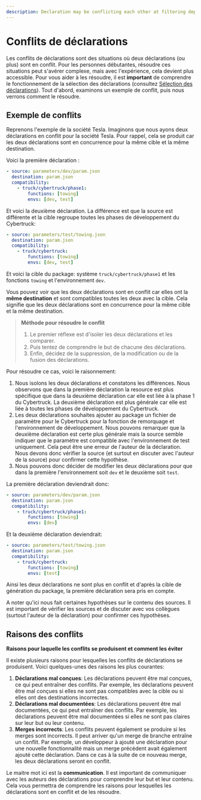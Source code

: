 ```yaml
---
description: Declaration may be conflicting each other at filtering depending on the target system. Aiop provides usefull hints.
---
```


# Conflits de déclarations

Les conflits de déclarations sont des situations où deux déclarations (ou plus) sont en conflit. Pour les personnes débutantes, résoudre ces situations peut s'avérer complexe, mais avec l'expérience, cela devient plus accessible. Pour vous aider à les résoudre, il est **important** de comprendre le fonctionnement de la sélection des déclarations (consultez [Sélection des déclarations](/docs/declarations/selection)). Tout d'abord, examinons un exemple de conflit, puis nous verrons comment le résoudre.

## Exemple de conflits

Reprenons l'exemple de la société Tesla. Imaginons que nous ayons deux déclarations en conflit pour la société Tesla. Pour rappel, cela se produit car les deux déclarations sont en concurrence pour la même cible et la même destination.

Voici la première déclaration :

```yaml
- source: parameters/dev/param.json
  destination: param.json
  compatibility:
    - truck/cybertruck/phase1:
        functions: [towing]
        envs: [dev, test]
````

Et voici la deuxième déclaration. La différence est que la source est différente et la cible regroupe toutes les phases de développement du Cybertruck:

```yaml
- source: parameters/test/towing.json
  destination: param.json
  compatibility:
    - truck/cybertruck:
        functions: [towing]
        envs: [dev, test]
````

Et voici la cible du package: système `truck/cybertruck/phase1` et les fonctions `towing` et l'environnement `dev`.

Vous pouvez voir que les deux déclarations sont en conflit car elles ont la **même destination** et sont compatibles toutes les deux avec la cible. Cela signifie que les deux déclarations sont en concurrence pour la même cible et la même destination.

> **Méthode pour résoudre le conflit**
>
> 1. Le premier réflexe est d'isoler les deux déclarations et les comparer.
> 2. Puis tentez de comprendre le but de chacune des déclarations.
> 3. Enfin, décidez de la suppression, de la modification ou de la fusion des déclarations.

Pour résoudre ce cas, voici le raisonnement:

1. Nous isolons les deux déclarations et constatons les différences. Nous observons que dans la première déclaration la resource est plus spécifique que dans la deuxième déclaration car elle est liée à la phase 1 du Cybertruck. La deuxième déclaration est plus générale car elle est liée à toutes les phases de développement du Cybertruck.
2. Les deux déclarations souhaites ajouter au package un fichier de paramètre pour le Cybertruck pour la fonction de remorquage et l'environnement de développement. Nous pouvons remarquer que la deuxième déclaration est certe plus générale  mais la source semble indiquer que le paramètre est compatible avec l'environnement de test uniquement. Cela peut être une erreur de l'auteur de la déclaration. Nous devons donc vérifier la source (et surtout en discuter avec l'auteur de la source) pour confirmer cette hypothèse.
3. Nous pouvons donc décider de modifier les deux déclarations pour que dans la première l'environnement soit `dev` et le deuxième soit `test`.

La première déclaration deviendrait donc:
```yaml
- source: parameters/dev/param.json
  destination: param.json
  compatibility:
    - truck/cybertruck/phase1:
        functions: [towing]
        envs: [dev]
````

Et la deuxième déclaration deviendrait:

```yaml
- source: parameters/test/towing.json
  destination: param.json
  compatibility:
    - truck/cybertruck:
        functions: [towing]
        envs: [test]
```

Ainsi les deux déclarations ne sont plus en conflit et d'après la cible de génération du package, la première déclaration sera pris en compte.

<Callout type="info" emoji="ℹ️">
  A noter qu'ici nous fait certaines hypothèses sur le contenu des sources. Il est important de vérifier les sources et de discuter avec vos collègues (surtout l'auteur de la déclaration) pour confirmer ces hypothèses.
</Callout>

## Raisons des conflits

**Raisons pour laquelle les conflits se produisent et comment les éviter**

Il existe plusieurs raisons pour lesquelles les conflits de déclarations se produisent. Voici quelques-unes des raisons les plus courantes:

1. **Déclarations mal conçues**: Les déclarations peuvent être mal conçues, ce qui peut entraîner des conflits. Par exemple, les déclarations peuvent être mal conçues si elles ne sont pas compatibles avec la cible ou si elles ont des destinations incorrectes.
2. **Déclarations mal documentées**: Les déclarations peuvent être mal documentées, ce qui peut entraîner des conflits. Par exemple, les déclarations peuvent être mal documentées si elles ne sont pas claires sur leur but ou leur contenu.
3. **Merges incorrects**: Les conflits peuvent également se produire si les merges sont incorrects. Il peut arriver qu'un merge de branche entraîne un conflit. Par exemple, un développeur à ajouté une déclaration pour une nouvelle fonctionnalité mais un merge précédent avait également ajouté cette déclaration. Dans ce cas à la suite de ce nouveau merge, les deux déclarations seront en conflit.

Le maitre mot ici est la **communication**. Il est important de communiquer avec les auteurs des déclarations pour comprendre leur but et leur contenu. Cela vous permettra de comprendre les raisons pour lesquelles les déclarations sont en conflit et de les résoudre.